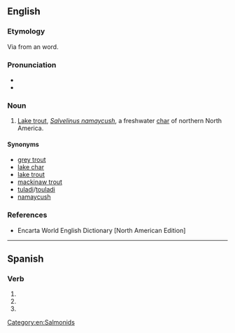 ==English==

===Etymology===
Via {{der|en|fr-CA|-}} from an {{der|en|alg|-}} word.

===Pronunciation===
* {{IPA|en|/toʊɡ/}}
* {{rhymes|en|oʊɡ|s=1}}

===Noun===
{{en-noun|s|togue}}

# [[lake trout|Lake trout]], ''[[Salvelinus namaycush]]'', a freshwater [[char]] of northern North America.

====Synonyms====
* [[grey trout]]
* [[lake char]]
* [[lake trout]]
* [[mackinaw trout]]
* [[tuladi]]/[[touladi]]
* [[namaycush]]

===References===
* Encarta World English Dictionary [North American Edition]

[[Category:en:Salmonids]]

----

==Spanish==

===Verb===
{{head|es|verb form}}

# {{es-verb form of|togarse|ending=-ar|mood=subjunctive|tense=present|number=s|person=1}}
# {{es-verb form of|togarse|ending=-ar|mood=subjunctive|tense=present|number=s|person=2|formal=y}}
# {{es-verb form of|togarse|ending=-ar|mood=subjunctive|tense=present|number=s|person=3}}